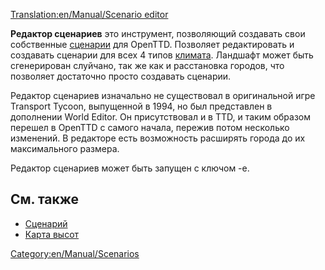 [[Translation:en/Manual/Scenario editor]]

{{ru/Manual/Оглавление}}

'''Редактор сценариев''' это инструмент, позволяющий создавать свои собственные [[ru/Archive/Manual/Сценарий|сценарии]] для OpenTTD. Позволяет редактировать и создавать сценарии для всех 4 типов [[ru/Manual/Климат|климата]]. Ландшафт может быть сгенерирован слуйчано, так же как и расстановка городов, что позволяет достаточно просто создавать сценарии.

Редактор сценариев изначально не существовал в оригинальной игре Transport Tycoon, выпущенной в 1994, но был представлен в дополнении World Editor. Он присутствовал и в TTD, и таким образом перешел в OpenTTD с самого начала, пережив потом несколько изменений. 
В редакторе есть возможность расширять города до их максимального размера. 

Редактор сценариев может быть запущен с ключом -e.

==См. также==
* [[ru/Archive/Manual/Сценарий|Сценарий]]
* [[ru/Manual/Карта высот|Карта высот]]

[[Category:en/Manual/Scenarios]]